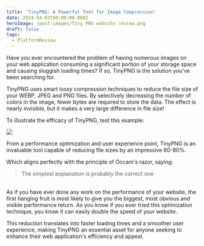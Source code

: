 ```yaml
---
title: 'TinyPNG: A Powerful Tool for Image Compression'
date: 2024-04-03T00:00:00.000Z
heroImage: /post-images/Tiny PNG website review.png
draft: false
tags:
  - PlatformReview
---
```


Have you ever encountered the problem of having numerous images on your web application consuming a significant portion of your storage space and causing sluggish loading times? If so, TinyPNG is the solution you've been searching for.

TinyPNG uses smart lossy compression techniques to reduce the file size of your WEBP, JPEG and PNG files. By selectively decreasing the number of colors in the image, fewer bytes are required to store the data. The effect is nearly invisible, but it makes a very large difference in file size!

To illustrate the efficacy of TinyPNG, test this example:

![](</post-images/Tiny PNG ILLUSTRATION.png>)

From a performance optimization and user experience point, TinyPNG is an invaluable tool capable of reducing file sizes by an impressive 60-80%.

Which aligns perfectly with the principle of Occam's razor, saying:

> The simplest explanation is probably the correct one

\
As if you have ever done any work on the performance of your website, the first hanging fruit is most likely to give you the biggest, most obvious and visible performance return. As you know if you ever tried this optimization technique, you know it can easily double the speed of your website.

This reduction translates into faster loading times and a smoother user experience, making TinyPNG an essential asset for anyone seeking to enhance their web application's efficiency and appeal.
